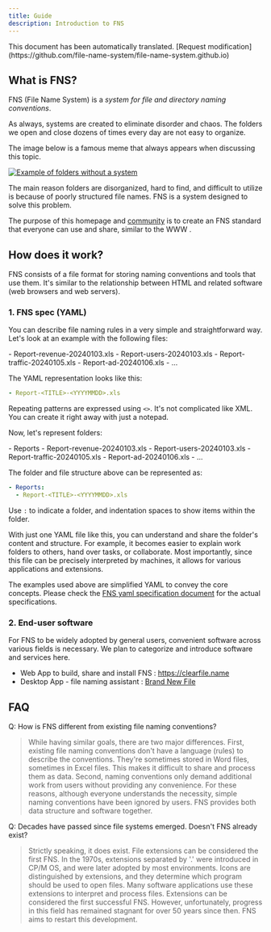 ```yaml
---
title: Guide
description: Introduction to FNS
---
```



<Aside>This document has been automatically translated. [Request modification](https://github.com/file-name-system/file-name-system.github.io)</Aside>

## What is FNS?

FNS (File Name System) is a *system for file and directory naming conventions*. 

As always, systems are created to eliminate disorder and chaos. The folders we open and close dozens of times every day are not easy to organize. 

The image below is a famous meme that always appears when discussing this topic.

[![Example of folders without a system](../../../assets/images/guide/image.png)](https://xkcd.com/1459)

The main reason folders are disorganized, hard to find, and difficult to utilize is because of poorly structured file names. FNS is a system designed to solve this problem. 

The purpose of this homepage and [community](https://github.com/file-name-system/file-name-system.github.io/discussions) is to create an FNS standard that everyone can use and share, similar to the WWW .

## How does it work?

FNS consists of a file format for storing naming conventions and tools that use them. It's similar to the relationship between HTML and related software (web browsers and web servers).

### 1. FNS spec (YAML)

You can describe file naming rules in a very simple and straightforward way. 
Let's look at an example with the following files:

<FileTree>
- Report-revenue-20240103.xls
- Report-users-20240103.xls
- Report-traffic-20240105.xls
- Report-ad-20240106.xls
- ...
</FileTree>

The YAML representation looks like this:

```yaml title="index.yaml"
- Report-<TITLE>-<YYYYMMDD>.xls
```
Repeating patterns are expressed using `<>`. It's not complicated like XML. You can create it right away with just a notepad.

Now, let's represent folders:

<FileTree>
- Reports
  - Report-revenue-20240103.xls
  - Report-users-20240103.xls
  - Report-traffic-20240105.xls
  - Report-ad-20240106.xls
  - ...
</FileTree>

The folder and file structure above can be represented as:

```yaml title="index.yaml"
- Reports: 
  - Report-<TITLE>-<YYYYMMDD>.xls
```

Use `:` to indicate a folder, and indentation spaces to show items within the folder.

With just one YAML file like this, you can understand and share the folder's content and structure.
For example, it becomes easier to explain work folders to others, hand over tasks, or collaborate.
Most importantly, since this file can be precisely interpreted by machines, it allows for various applications and extensions.

The examples used above are simplified YAML to convey the core concepts.
Please check the [FNS yaml specification document](../spec/) for the actual specifications.

### 2. End-user software

For FNS to be widely adopted by general users, convenient software across various fields is necessary. 
We plan to categorize and introduce software and services here. 

- Web App to build, share and install FNS : https://clearfile.name
- Desktop App - file naming assistant  : [Brand New File](https://apps.microsoft.com/detail/9N39XZCFV09K?mode=direct)

## FAQ

Q: How is FNS different from existing file naming conventions? 
> While having similar goals, there are two major differences. First, existing file naming conventions don't have a language (rules) to describe the conventions. They're sometimes stored in Word files, sometimes in Excel files. This makes it difficult to share and process them as data. Second, naming conventions only demand additional work from users without providing any convenience. For these reasons, although everyone understands the necessity, simple naming conventions have been ignored by users. FNS provides both data structure and software together. 

Q: Decades have passed since file systems emerged. Doesn't FNS already exist?
> Strictly speaking, it does exist. File extensions can be considered the first FNS. In the 1970s, extensions separated by '.' were introduced in CP/M OS, and were later adopted by most environments. Icons are distinguished by extensions, and they determine which program should be used to open files. Many software applications use these extensions to interpret and process files. Extensions can be considered the first successful FNS. However, unfortunately, progress in this field has remained stagnant for over 50 years since then. FNS aims to restart this development.
